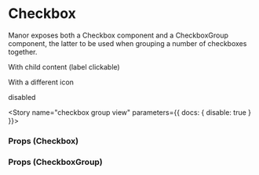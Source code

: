 
<Meta title="Components|Checkbox" component={Checkbox} />

# Checkbox

Manor exposes both a Checkbox component and a CheckboxGroup component, the latter to be used when grouping a number
of checkboxes together.

<Preview>
  <Story name="checkbox">
    <FluidContainer>
      <Row>
        <Column>
          <Checkbox id="A-1" isSelected><p>With child content (label clickable)</p></Checkbox>
          <Checkbox id="A-2" icon={faTimes}><p>With a different icon</p></Checkbox>
          <Checkbox id="A-4" disabled><p>disabled</p></Checkbox>
          <Checkbox id="A-3" />
        </Column>
      </Row>
    </FluidContainer>
  </Story>
</Preview>

<Story name="checkbox group view" parameters={{ docs: { disable: true } }}>
  <CheckboxGroupView />
</Story>

### Props (Checkbox)

<Props of={Checkbox} />

### Props (CheckboxGroup)

<Props of={CheckboxGroup} />
